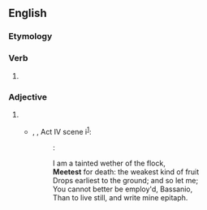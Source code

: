 ==English==

===Etymology===
{{suffix|meet|est|lang=en}}

===Verb===
{{head|en|verb form}}

# {{en-archaic second-person singular of|meet|lang=en}}

===Adjective===
{{head|en|superlative adjective}}

# {{en-superlative of|meet}}
#* {{circa|1596-97}} {{w|William Shakespeare}}, ''{{w|The Merchant of Venice}}'', Act IV scene i<sup>[http://www.opensourceshakespeare.org/views/plays/play_view.php?WorkID=merchantvenice&Scope=entire&pleasewait=1&msg=pl]</sup>:
#*: {{smallcaps|Antonio}}:
#*: I am a tainted wether of the flock,
#*: '''Meetest''' for death: the weakest kind of fruit
#*: Drops earliest to the ground; and so let me;
#*: You cannot better be employ'd, Bassanio,
#*: Than to live still, and write mine epitaph.